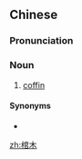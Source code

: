 ==Chinese==
{{zh-forms}}

===Pronunciation===
{{zh-pron
|m=guānmù
|c=gun1 muk6
|h=pfs=kôn-muk
|mn=koan-bo̍k
|cat=n
}}

===Noun===
{{zh-noun}}

# [[coffin]]

====Synonyms====
* {{zh-l|棺材}}

[[zh:棺木]]